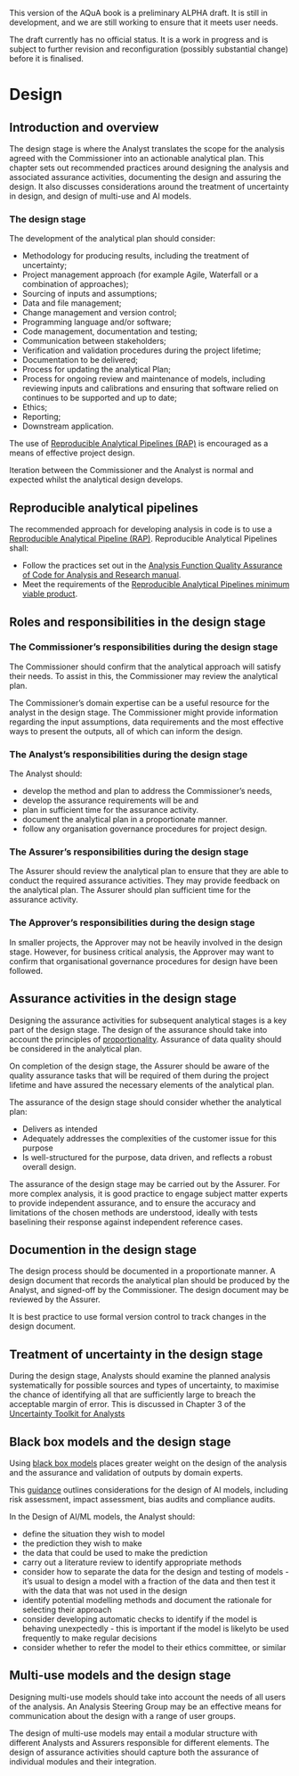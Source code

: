 ::: {.callout-important}
This version of the AQuA book is a preliminary ALPHA draft.  It is still in development, and we are still working to ensure that it meets user needs. 

The draft currently has no official status. It is a work in progress and is subject to further revision and reconfiguration (possibly substantial change) before it is finalised. 
:::

# Design

## Introduction and overview

The design stage is where the Analyst translates the scope for the analysis agreed with the Commissioner into an actionable analytical plan. This chapter sets out recommended practices around designing the analysis and associated assurance activities, documenting the design and assuring the design. It also discusses considerations around the treatment of uncertainty in design, and design of multi-use and AI models.

### The design stage 

The development of the analytical plan should consider:

* Methodology for producing results, including the treatment of uncertainty;
* Project management approach (for example Agile, Waterfall or a combination of approaches);
* Sourcing of inputs and assumptions;
* Data and file management;
* Change management and version control;
* Programming language and/or software;
* Code management, documentation and testing;
* Communication between stakeholders;
* Verification and validation procedures during the project lifetime;
* Documentation to be delivered;
* Process for updating the analytical Plan;
* Process for ongoing review and maintenance of models, including reviewing inputs and calibrations and ensuring that software relied on continues to be supported and up to date;
* Ethics;
* Reporting;
* Downstream application.

The use of [Reproducible Analytical Pipelines (RAP)](#rap) is encouraged as a means of effective project design.

Iteration between the Commissioner and the Analyst is normal and expected whilst the analytical design develops. 

::: {.callout-tip}
# Reproducible analytical pipelines<a name="rap"></a>

The recommended approach for developing analysis in code is to use a [Reproducible Analytical Pipeline (RAP)](https://analysisfunction.civilservice.gov.uk/support/reproducible-analytical-pipelines/). Reproducible Analytical Pipelines shall:

* Follow the practices set out in the [Analysis Function Quality Assurance of Code for Analysis and Research manual](https://best-practice-and-impact.github.io/qa-of-code-guidance/intro.html).
* Meet the requirements of the [Reproducible Analytical Pipelines minimum viable product](https://github.com/best-practice-and-impact/rap_mvp_maturity_guidance/blob/master/Reproducible-Analytical-Pipelines-MVP.md).

:::



## Roles and responsibilities in the design stage

### The Commissioner's responsibilities during the design stage
The Commissioner should confirm that the analytical approach will satisfy their needs. To assist in this, the Commissioner may review the analytical plan.

The Commissioner's domain expertise can be a useful resource for the analyst in the design stage. The Commissioner might provide information regarding the input assumptions, data requirements and the most effective ways to present the outputs, all of which can inform the design.

### The Analyst's responsibilities during the design stage
The Analyst should: 

*   develop the method and plan  to address the Commissioner’s needs, 
*   develop the assurance requirements will be and 
*   plan in sufficient time for the assurance activity. 
*   document the analytical plan in a proportionate manner.
*   follow any organisation governance procedures for project design.


### The Assurer's responsibilities during the design stage
The Assurer should review the analytical plan to ensure that they are able to conduct the required assurance activities. They may provide feedback on the analytical plan. The Assurer should plan sufficient time for the assurance activity. 



### The Approver's responsibilities during the design stage
In smaller projects, the Approver may not be heavily involved in the design stage. However, for business critical analysis, the Approver may want to confirm that organisational governance procedures for design have been followed.













## Assurance activities in the design stage



Designing the assurance activities for subsequent analytical stages is a key part of the design stage. The design of the assurance should take into account the principles of [proportionality](./proportionality.qmd). Assurance of data quality should be considered in the analytical plan.

On completion of the design stage, the Assurer should be aware of the quality assurance tasks that will be required of them during the project lifetime and have assured the necessary elements of the analytical plan.

The assurance of the design stage should consider whether the analytical plan:  

* Delivers as intended
* Adequately addresses the complexities of the customer issue for this purpose 
* Is well-structured for the purpose, data driven, and reflects a robust overall design.

The assurance of the design stage may be carried out by the Assurer. For more complex analysis, it is good practice to engage subject matter experts to provide independent assurance, and to ensure the accuracy and limitations of the chosen methods are understood, ideally with tests baselining their response against independent reference cases.


## Documention in the design stage

The design process should be documented in a proportionate manner. A design document that records the analytical plan should be produced by the Analyst, and signed-off by the Commissioner. The design document may be reviewed by the Assurer.

It is best practice to use formal version control to track changes in the design document.



## Treatment of uncertainty in the design stage

During the design stage, Analysts should examine the planned analysis systematically for possible sources and types of uncertainty, to maximise the chance of identifying all that are sufficiently large to breach the acceptable margin of error. This is discussed in Chapter 3 of the [Uncertainty Toolkit for Analysts](https://analystsuncertaintytoolkit.github.io/UncertaintyWeb/chapter_3.html)


## Black box models and the design stage

Using [black box models](definitions_and_key_concepts.qmd/#black_box) places greater weight on the design of the analysis and the assurance and validation of outputs by domain experts.

This [guidance](https://www.gov.uk/government/publications/introduction-to-ai-assurance/introduction-to-ai-assurance) outlines considerations for the design of AI models, including risk assessment, impact assessment, bias audits and compliance audits.

In the Design of AI/ML models, the Analyst should:

* define the situation they wish to model
* the prediction they wish to make
* the data that could be used to make the prediction
* carry out a literature review to identify appropriate methods
* consider how to separate the data for the design and testing of models - it's usual to design a model with a fraction of the data and then test it with the data that was not used in the design
* identify potential modelling methods and document the rationale for selecting their approach
* consider developing automatic checks to identify if the model is behaving unexpectedly  - this is important if the model is likelyto be used frequently to make regular decisions
* consider whether to refer the model to their ethics committee, or similar

## Multi-use models and the design stage

Designing multi-use models should take into account the needs of all users of the analysis. An Analysis Steering Group may be an effective means for communication about the design with a range of user groups. 

The design of multi-use models may entail a modular structure with different Analysts and Assurers responsible for different elements. The design of assurance activities should capture both the assurance of individual modules and their integration.
